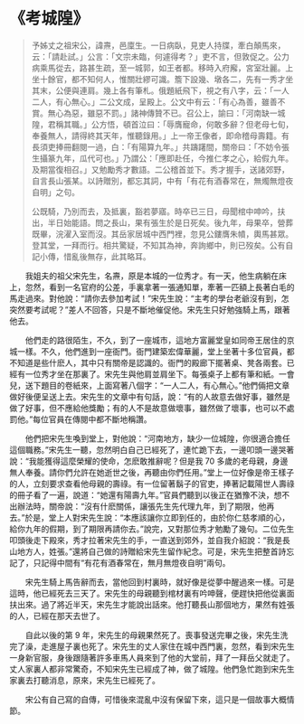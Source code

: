 # 《考城隍》

> 予姊丈之祖宋公，諱燾，邑廩生。一日病臥，見吏人持牒，牽白顛馬來，云：「請赴試。」公言：「文宗未臨，何遽得考？」吏不言，但敦促之。公力病乘馬從去，路甚生疏，至一城郭，如王者都。移時入府廨，宮室壯麗。上坐十餘官，都不知何人，惟關壯繆可識。簷下設幾、墩各二，先有一秀才坐其末，公便與連肩。幾上各有筆札。俄題紙飛下，視之有八字，云：「一人二人，有心無心。」二公文成，呈殿上。公文中有云：「有心為善，雖善不賞。無心為惡，雖惡不罰。」諸神傳贊不已。召公上，諭曰：「河南缺一城隍，君稱其職。」公方悟，頓首泣曰：「辱膺寵命，何敢多辭？但老母七旬，奉養無人，請得終其天年，惟聽錄用。」上一帝王像者，即命稽母壽籍。有長須吏捧冊翻閱一過，白：「有陽算九年。」共躊躇間，關帝曰：「不妨令張生攝篆九年，瓜代可也。」乃謂公：「應即赴任，今推仁孝之心，給假九年。及期當復相召。」又勉勵秀才數語。二公稽首並下。秀才握手，送諸郊野，自言長山張某。以詩贈別，都忘其詞，中有「有花有酒春常在，無燭無燈夜自明」之句。
>
> 公既騎，乃別而去，及抵裏，豁若夢寤。時卒已三日，母聞棺中呻吟，扶出，半日始能語。問之長山，果有張生於是日死矣。後九年，母果卒，營葬既畢，浣濯入室而沒。其岳家居城中西門裡，忽見公鏤膺朱幩，輿馬甚眾。登其堂，一拜而行。相共驚疑，不知其為神，奔詢鄉中，則已歿矣。公有自記小傳，惜亂後無存，此其略耳。

&emsp;&emsp;我姐夫的祖父宋先生，名燾，原是本城的一位秀才。有一天，他生病躺在床上，忽然，看到一名官府的公差，手裏拿著一張通知單，牽著一匹額上長著白毛的馬走過來。對他說：“請你去參加考試！”宋先生說：“主考的學台老爺沒有到，怎突然要考試呢？”差人不回答，只是不斷地催促他。宋先生只好勉強騎上馬，跟著他去。

&emsp;&emsp;他們走的路很陌生，不久，到了一座城市，這地方富麗堂皇如同帝王居住的京城一樣。不久，他們進到一座衙門。衙門建築宏偉華麗，堂上坐著十多位官員，都不知道是些什麽人，其中只有關帝是認識的。衙門的殿廊下擺著桌、凳各兩套。已經有一位秀才坐在那裏了。宋先生與他肩並肩坐下。每張桌子上都有筆和紙。一會兒，送下題目的卷紙來，上面寫著八個字：“一人二人，有心無心。”他們倆把文章做好後便呈送上去。宋先生的文章中有句話，說：“有的人故意去做好事，雖然是做了好事，但不應給他獎勵；有的人不是故意做壞事，雖然做了壞事，也可以不處罰他。”每位官員在傳閱中都不斷地稱讚。

&emsp;&emsp;他們把宋先生喚到堂上，對他說：“河南地方，缺少一位城隍，你很適合擔任這個職務。”宋先生一聽，忽然明白自己已經死了，連忙跪下去，一邊叩頭一邊哭著說：“我能獲得這麼榮耀的使命，怎麽敢推辭呢？但是我 70 多歲的老母親，身邊無人奉養。請你們允許在她逝世之後，再聽由你們任用。”堂上一位好像是帝王樣子的人，立刻要求查看他母親的壽祿。有一位留著鬍子的官吏，捧著記載陽世人壽祿的冊子看了一遍，說道：“她還有陽壽九年。”官員們聽到以後正在猶豫不決，想不出辦法時，關帝說：“沒有什麽關係，讓張先生先代理九年，到了期限，他再去。”於是，堂上人對宋先生說：“本應該讓你立即到任的，由於你仁慈孝順的心，給你九年的假期，到了期限再請你去。”說完，又對那位秀才勉勵了幾句。二位先生叩頭後走下殿來，秀才拉著宋先生的手，一直送到郊外，並自我介紹說：“我是長山地方人，姓張。”還將自己做的詩贈給宋先生留作紀念。可是，宋先生把整首詩忘記了，只記得中間有“有花有酒春常在，無月無燈夜自明”兩句。

&emsp;&emsp;宋先生騎上馬告辭而去，當他回到村裏時，就好像是從夢中醒過來一樣。可是這時，他已經死去三天了。宋先生的母親聽到棺材裏有吟呻聲，便趕快把他從裏面扶出來。過了將近半天，宋先生才能說出話來。他打聽長山那個地方，果然有姓張的人，已經在那天去世了。

&emsp;&emsp;自此以後的第 9 年，宋先生的母親果然死了。喪事發送完畢之後，宋先生洗完了澡，走進屋子裏也死了。宋先生的丈人家住在城中西門裏，忽然，看到宋先生一身新官服，身後跟隨著許多車馬人員來到了他的大堂前，拜了一拜岳父就走了。丈人家裏人都非常驚奇，不知宋先生已經成了神，做了城隍。他們急忙跑到宋先生家裏去打聽消息，原來，宋先生已經死了。

&emsp;&emsp;宋公有自己寫的自傳，可惜後來混亂中沒有保留下來，這只是一個故事大概情節。
